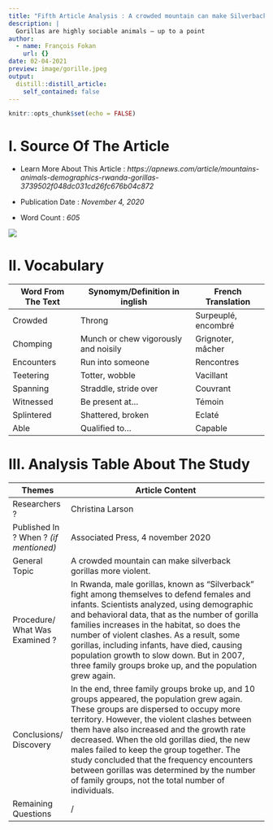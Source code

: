 ```yaml
---
title: "Fifth Article Analysis : A crowded mountain can make Silverback Gorillas more violent"
description: |
  Gorillas are highly sociable animals – up to a point
author:
  - name: François Fokan
    url: {}
date: 02-04-2021
preview: image/gorille.jpeg
output:
  distill::distill_article:
    self_contained: false
---
```


```r
knitr::opts_chunk$set(echo = FALSE)
```

# I. Source Of The Article

- Learn More About This Article : *https://apnews.com/article/mountains-animals-demographics-rwanda-gorillas-3739502f048dc031cd26fc676b04c872*

- Publication Date : *November 4, 2020*

- Word Count : *605*

![](image/AP.png)

# II. Vocabulary
|     Word From The Text    |     Synomym/Definition   in inglish         |     French   Translation    |
|---------------------------|---------------------------------------------|-----------------------------|
|     Crowded               |     Throng                                  |     Surpeuplé, encombré     |
|     Chomping              |     Munch or chew vigorously and noisily    |     Grignoter, mâcher       |
|     Encounters            |     Run into someone                        |     Rencontres              |
|     Teetering             |     Totter, wobble                          |     Vacillant               |
|     Spanning              |     Straddle, stride over                   |     Couvrant                |
|     Witnessed             |     Be present at...                        |     Témoin                  |
|     Splintered            |     Shattered, broken                       |     Eclaté                  |
|     Able                  |     Qualified to…                           |     Capable                 |

# III. Analysis Table About The Study
|     Themes                                  |     Article Content                                                                                                                                                                                                                                                                                                                                                                                                                                                                                     |
|---------------------------------------------|---------------------------------------------------------------------------------------------------------------------------------------------------------------------------------------------------------------------------------------------------------------------------------------------------------------------------------------------------------------------------------------------------------------------------------------------------------------------------------------------------------|
|     Researchers ?                           |     Christina Larson                                                                                                                                                                                                                                                                                                                                                                                                                                                                                    |
|     Published In ? When ? *(if mentioned)*    |     Associated Press, 4   november 2020                                                                                                                                                                                                                                                                                                                                                                                                                                                                 |
|     General Topic                           |     A crowded mountain can make   silverback gorillas more violent.                                                                                                                                                                                                                                                                                                                                                                                                                                     |
|     Procedure/ What Was Examined ?          |     In Rwanda, male gorillas, known as “Silverback”   fight among themselves to defend females and infants. Scientists analyzed, using   demographic and behavioral data, that as the number of gorilla families increases in the   habitat, so does the number of violent clashes. As a result, some gorillas,   including infants, have died, causing population growth to slow down. But in   2007, three family groups broke up, and the population grew again.                                     |
|     Conclusions/ Discovery                  |     In the end,   three family groups broke up, and 10 groups appeared, the population grew   again. These groups are dispersed to occupy more territory. However, the   violent clashes between them have also increased and the growth rate   decreased. When the old gorillas died, the new males failed to keep the group   together. The study concluded that the frequency encounters between gorillas   was determined by the number of family groups, not the total number of   individuals.    |
|     Remaining Questions                     |     /                                                                                                                                                                                                                                                                                                                                                                                                                                                                                                   |

